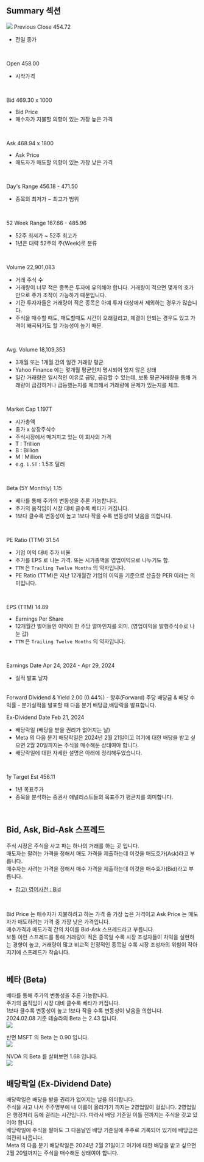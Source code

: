 ## Summary 섹션
![](./img/summary-section/META-2024.02.07.png)
Previous Close	454.72
- 전일 종가
<br/>

Open	458.00
- 시작가격
<br/>

Bid	469.30 x 1000
- Bid Price
- 매수자가 지불할 의향이 있는 가장 높은 가격
<br/>

Ask	468.94 x 1800
- Ask Price
- 매도자가 매도할 의향이 있는 가장 낮은 가격
<br/>

Day's Range	456.18 - 471.50
- 종목의 최저가 \~ 최고가 범위
<br/>

52 Week Range	167.66 - 485.96
- 52주 최저가 \~ 52주 최고가 
- 1년은 대략 52주의 주(Week)로 분류
<br/>

Volume	22,901,083
- 거래 주식 수
- 거래량이 너무 적은 종목은 투자에 유의해야 합니다. 거래량이 적으면 몇개의 호가만으로 주가 조작이 가능하기 때문입니다.
- 기관 투자자들은 거래량이 적은 종목은 아예 투자 대상에서 제외하는 경우가 많습니다.
- 주식을 매수할 때도, 매도할때도 시간이 오래걸리고, 체결이 안되는 경우도 있고 가격이 왜곡되기도 할 가능성이 높기 때문.
<br/>

Avg. Volume	18,109,353
- 3개월 또는 1개월 간의 일간 거래량 평균
- Yahoo Finance 에는 몇개월 평균인지 명시되어 있지 않은 상태
- 일간 거래량은 일시적인 이유로 급당, 급감할 수 있는데, 보통 평균거래량을 통해 거래량이 급감하거나 급등했는지를 체크해서 거래량에 문제가 있는지를 체크.
<br/>

Market Cap	1.197T
- 시가총액
- 종가 x 상장주식수
- 주식시장에서 매겨지고 있는 이 회사의 가격
- T : Trillion
- B : Billion
- M : Million 
- e.g. `1.5T` : 1.5조 달러
<br/>

Beta (5Y Monthly)	1.15
- 베타를 통해 주가의 변동성을 추론 가능합니다.
- 주가의 움직임이 시장 대비 클수록 베타가 커집니다.
- 1보다 클수록 변동성이 높고 1보다 작을 수록 변동성이 낮음을 의합니다.
<br/>

PE Ratio (TTM)	31.54
- 기업 이익 대비 주가 비율 
- 주가를 EPS 로 나눈 가격. 또는 시가총액을 영업이익으로 나누기도 함.
- `TTM` 은 `Trailing Twelve Months` 의 약자입니다.
- PE Ratio (TTM)은 지난 12개월간 기업의 이익을 기준으로 산출한 PER 이라는 의미입니다.
<br/>

EPS (TTM)	14.89
- Earnings Per Share
- 12개월간 벌어들인 이익이 한 주당 얼마인지를 의미. (영업이익을 발행주식수로 나눈 값)
- `TTM` 은 `Trailing Twelve Months` 의 약자입니다.
<br/>

Earnings Date	Apr 24, 2024 - Apr 29, 2024
- 실적 발표 날자
<br/>
Forward Dividend & Yield	2.00 (0.44%)
- 향후(Forward) 주당 배당금 & 배당 수익률
- 분기실적을 발표할 때 다음 분기 배당금,배당락을 발표합니다.
<br/>

Ex-Dividend Date	Feb 21, 2024
- 배당락일 (배당을 받을 권리가 없어지는 날)
- Meta 의 다음 분기 배당락일은 2024년 2월 21일이고 여기에 대한 배당을 받고 싶으면 2월 20일까지는 주식을 매수해둔 상태여야 합니다.
- 배당락일에 대한 자세한 설명은 아래에 정리해두었습니다.
<br/>

1y Target Est	456.11
- 1년 목표주가 
- 종목을 분석하는 증권사 애널리스트들의 목표주가 평균치를 의미합니다.
<br/>


## Bid, Ask, Bid-Ask 스프레드
주식 시장은 주식을 사고 파는 하나의 거래를 하는 곳 입니다.<br/>
매도자는 팔려는 가격을 정해서 매도 가격을 제출하는데 이것을 매도호가(Ask)라고 부릅니다.<br/>
매수자는 사려는 가격을 정해서 매수 가격을 제출하는데 이것을 매수호가(Bid)라고 부릅니다.<br/>
- [참고) 영어사전 : Bid](https://en.dict.naver.com/#/search?query=bid)
<br/>

Bid Price 는 매수자가 지불하려고 하는 가격 중 가장 높은 가격이고 Ask Price 는 매도자가 매도하려는 가격 중 가장 낮은 가격입니다.<br/>
매수가격과 매도가격 간의 차이를 Bid-Ask 스프레드라고 부릅니다.<br/>
보통 이런 스프레드를 통해 거래량이 적은 종목일 수록 시장 조성자들이 차익을 실현하는 경향이 높고, 거래량이 많고 비교적 안정적인 종목일 수록 시장 조성자의 위험이 작아지기에 스프레드가 작습니다.<br/>
<br/>

## 베타 (Beta)
베타를 통해 주가의 변동성을 추론 가능합니다.<br/>
주가의 움직임이 시장 대비 클수록 베타가 커집니다.<br/>
1보다 클수록 변동성이 높고 1보다 작을 수록 변동성이 낮음을 의합니다.<br/>
2024.02.08 기준 테슬라의 Beta 는 2.43 입니다.<br/>
![](./img/summary-section/TSLA-2024.02.07.png)
<br/>

반면 MSFT 의 Beta 는 0.90 입니다.<br/>
![](./img/summary-section/MSFT-2024.02.07.png)
<br/>

NVDA 의 Beta 를 살펴보면 1.68 입니다.<br/>
![](./img/summary-section/NVDA-2024.02.07.png)
<br/>

## 배당락일 (Ex-Dividend Date)
배당락일은 배당을 받을 권리가 없어지는 날을 의미합니다.<br/>
주식을 사고 나서 주주명부에 내 이름이 올라가기 까지는 2영업일이 걸립니다. 2영업일은 행정처리 등에 걸리는 시간입니다. 따라서 배당 기준일 이틀 전까지는 주식을 갖고 있어야 합니다.<br/>
배당락일에 주식을 팔아도 그 다음날인 배당 기준일에 주주로 기록되어 있기에 배당금은 여전히 나옵니다.<br/>
Meta 의 다음 분기 배당락일은 2024년 2월 21일이고 여기에 대한 배당을 받고 싶으면 2월 20일까지는 주식을 매수해둔 상태여야 합니다.
<br/>


